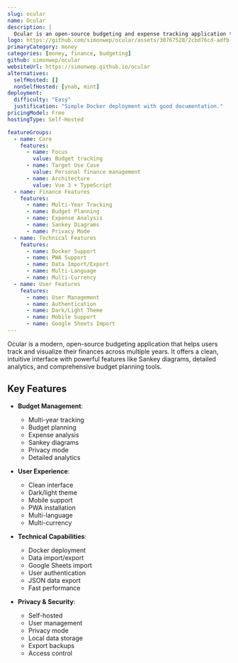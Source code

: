 ```yaml
---
slug: ocular
name: Ocular
description: |
  Ocular is an open-source budgeting and expense tracking application that helps users visualize and manage their finances across multiple years with features like Sankey diagrams and detailed analytics.
logo: https://github.com/simonwep/ocular/assets/30767528/2cbd76cd-adfb-4183-a69a-15784c4dccb6
primaryCategory: money
categories: [money, finance, budgeting]
github: simonwep/ocular
websiteUrl: https://simonwep.github.io/ocular
alternatives:
  selfHosted: []
  nonSelfHosted: [ynab, mint]
deployment:
  difficulty: "Easy"
  justification: "Simple Docker deployment with good documentation."
pricingModel: Free
hostingType: Self-Hosted

featureGroups:
  - name: Core
    features:
      - name: Focus
        value: Budget tracking
      - name: Target Use Case
        value: Personal finance management
      - name: Architecture
        value: Vue 3 + TypeScript
  - name: Finance Features
    features:
      - name: Multi-Year Tracking
      - name: Budget Planning
      - name: Expense Analysis
      - name: Sankey Diagrams
      - name: Privacy Mode
  - name: Technical Features
    features:
      - name: Docker Support
      - name: PWA Support
      - name: Data Import/Export
      - name: Multi-Language
      - name: Multi-Currency
  - name: User Features
    features:
      - name: User Management
      - name: Authentication
      - name: Dark/Light Theme
      - name: Mobile Support
      - name: Google Sheets Import
---
```


Ocular is a modern, open-source budgeting application that helps users track and visualize their finances across multiple years. It offers a clean, intuitive interface with powerful features like Sankey diagrams, detailed analytics, and comprehensive budget planning tools.

## Key Features

- **Budget Management**:

  - Multi-year tracking
  - Budget planning
  - Expense analysis
  - Sankey diagrams
  - Privacy mode
  - Detailed analytics

- **User Experience**:

  - Clean interface
  - Dark/light theme
  - Mobile support
  - PWA installation
  - Multi-language
  - Multi-currency

- **Technical Capabilities**:

  - Docker deployment
  - Data import/export
  - Google Sheets import
  - User authentication
  - JSON data export
  - Fast performance

- **Privacy & Security**:
  - Self-hosted
  - User management
  - Privacy mode
  - Local data storage
  - Export backups
  - Access control
